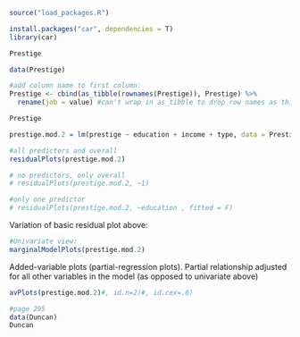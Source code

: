 ```r
source("load_packages.R")

install.packages("car", dependencies = T)
library(car)

Prestige
```

```r
data(Prestige)

#add column name to first column:
Prestige <- cbind(as_tibble(rownames(Prestige)), Prestige) %>% 
  rename(job = value) #can't wrap in as_tibble to drop row names as this messes up the labeling on Avplots 

Prestige
```

```r
prestige.mod.2 = lm(prestige ~ education + income + type, data = Prestige)
```

```r
#all predictors and overall
residualPlots(prestige.mod.2)

# no predictors, only overall
# residualPlots(prestige.mod.2, ~1) 

#only one predictor
# residualPlots(prestige.mod.2, ~education , fitted = F) 
```

Variation of basic residual plot above:
```r
#Univariate view:
marginalModelPlots(prestige.mod.2)

```

Added-variable plots (partial-regression plots). Partial relationship adjusted for all other variables in the model (as opposed to univariate above)
```r
avPlots(prestige.mod.2)#, id.n=2)#, id.cex=.6)
```

```r
#page 295
data(Duncan)
Duncan
```
```r

```


